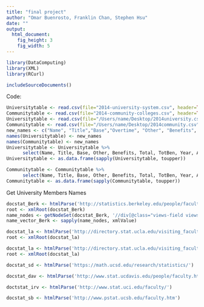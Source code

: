 ```yaml
---
title: "final project"
author: "Omar Buenrosto, Franklin Chan, Stephen Hsu"
date: ""
output: 
  html_document:
    fig_height: 3
    fig_width: 5
---
```

```r
library(DataComputing)
library(XML)
library(RCurl)
```
```r
includeSourceDocuments()
```

Code:
```r
Universitytable <- read.csv(file="2014-university-system.csv", header=TRUE)
Communitytable <- read.csv(file="2014-community-colleges.csv", header=TRUE)
Universitytable <- read.csv(file="/Users/name/Desktop/2014university.csv", header=TRUE)
Communitytable <- read.csv(file="/Users/name/Desktop/2014community.csv", header=TRUE)
new_names <- c("Name", "Title","Base","Overtime", "Other", "Benefits", "Total", "TotBen", "Year", "Notes", "Agency", "Status")
names(Universitytable) <- new_names
names(Communitytable) <- new_names
Universitytable <- Universitytable %>%
      select(Name, Title, Base, Other, Benefits, Total, TotBen, Year, Agency)
Universitytable <- as.data.frame(sapply(Universitytable, toupper))

Communitytable <- Communitytable %>%
      select(Name, Title, Base, Other, Benefits, Total, TotBen, Year, Agency)
Communitytable <- as.data.frame(sapply(Communitytable, toupper))
```

Get University Members Names
```r
docstat_Berk <- htmlParse('http://statistics.berkeley.edu/people/faculty')
root <- xmlRoot(docstat_Berk)
name_nodes <- getNodeSet(docstat_Berk, '//div[@class="views-field views-field-title"]')
name_vector_Berk <- sapply(name_nodes, xmlValue)

docstat_la <- htmlParse('http://directory.stat.ucla.edu/visiting_faculty')
root <- xmlRoot(docstat_la)

docstat_la <- htmlParse('http://directory.stat.ucla.edu/visiting_faculty')
root <- xmlRoot(docstat_la)

docstat_sd <- htmlParse('https://math.ucsd.edu/research/statistics/')

docstat_dav <- htmlParse('http://www.stat.ucdavis.edu/people/faculty.html')

doctstat_irv <- htmlParse('http://www.stat.uci.edu/faculty/')

docstat_sb <- htmlParse('http://www.pstat.ucsb.edu/faculty.htm')
```
